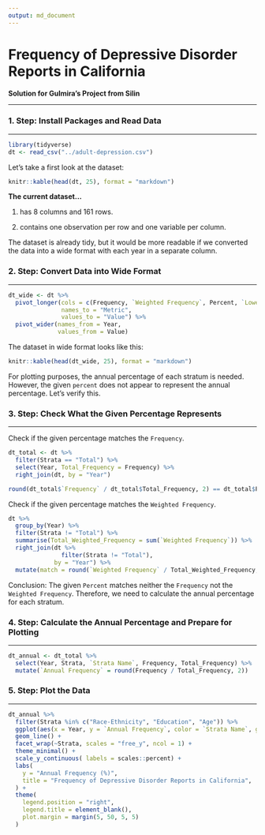 ```yaml
---
output: md_document
---
```

# **Frequency of Depressive Disorder Reports in California**
**Solution for Gulmira's Project from Silin**

******

### **1. Step: Install Packages and Read Data**
******
```r
library(tidyverse)
dt <- read_csv("../adult-depression.csv")
```

Let's take a first look at the dataset:

```r
knitr::kable(head(dt, 25), format = "markdown")
```

**The current dataset...**

1. has 8 columns and 161 rows.

2. contains one observation per row and one variable per column.

The dataset is already tidy, but it would be more readable if we converted the data into a wide format with each year in a separate column.


### **2. Step: Convert Data into Wide Format**
******
```r
dt_wide <- dt %>%
  pivot_longer(cols = c(Frequency, `Weighted Frequency`, Percent, `Lower 95% CL`, `Upper 95% CL`), 
               names_to = "Metric", 
               values_to = "Value") %>%
  pivot_wider(names_from = Year, 
              values_from = Value)
```
The dataset in wide format looks like this:
```r
knitr::kable(head(dt_wide, 25), format = "markdown")
```

For plotting purposes, the annual percentage of each stratum is needed. However, the given `percent` does not appear to represent the annual percentage. Let's verify this.


### **3. Step: Check What the Given Percentage Represents**
******
Check if the given percentage matches the `Frequency`.
```r
dt_total <- dt %>%
  filter(Strata == "Total") %>%
  select(Year, Total_Frequency = Frequency) %>% 
  right_join(dt, by = "Year") 

round(dt_total$`Frequency` / dt_total$Total_Frequency, 2) == dt_total$Percent
```

Check if the given percentage matches the `Weighted Frequency`.
```r
dt %>% 
  group_by(Year) %>%
  filter(Strata != "Total") %>%
  summarise(Total_Weighted_Frequency = sum(`Weighted Frequency`)) %>% 
  right_join(dt %>% 
               filter(Strata != "Total"), 
             by = "Year") %>% 
  mutate(match = round(`Weighted Frequency` / Total_Weighted_Frequency, 2) == Percent) %>% .$match
```

Conclusion: The given `Percent` matches neither the `Frequency` not the `Weighted Frequency`. Therefore, we need to calculate the annual percentage for each stratum.


### **4. Step: Calculate the Annual Percentage and Prepare for Plotting**
******
```r
dt_annual <- dt_total %>%
  select(Year, Strata, `Strata Name`, Frequency, Total_Frequency) %>%
  mutate(`Annual Frequency` = round(Frequency / Total_Frequency, 2))
```


### **5. Step: Plot the Data**
******
```r
dt_annual %>% 
  filter(Strata %in% c("Race-Ethnicity", "Education", "Age")) %>%
  ggplot(aes(x = Year, y = `Annual Frequency`, color = `Strata Name`, group = `Strata Name`)) +
  geom_line() +
  facet_wrap(~Strata, scales = "free_y", ncol = 1) +
  theme_minimal() +
  scale_y_continuous( labels = scales::percent) +
  labs(
    y = "Annual Frequency (%)", 
    title = "Frequency of Depressive Disorder Reports in California",
  ) +
  theme(
    legend.position = "right",
    legend.title = element_blank(),
    plot.margin = margin(5, 50, 5, 5)
  )
```